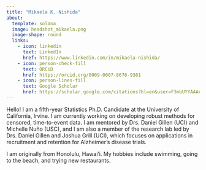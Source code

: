 ```yaml
---
title: "Mikaela K. Nishida"
about:
  template: solana
  image: headshot_mikaela.png
  image-shape: round
  links:
    - icon: linkedin
      text: LinkedIn
      href: https://www.linkedin.com/in/mikaela-nishida/
    - icon: person-check-fill
      text: ORCiD
      href: https://orcid.org/0009-0007-8676-9361
    - icon: person-lines-fill
      text: Google Scholar
      href: https://scholar.google.com/citations?hl=en&user=F3mbUYYAAAAJ&view_op=list_works&gmla=ANZ5fUMSUMai8a7dBwnx5hUz49LmS0NXP_hnSPompSddwnSfZtmcw6PkZR18OWIPUJk0OMgTvwRdB654nPiZ7cM4
---
```


Hello! I am a fifth-year Statistics Ph.D. Candidate at the University of California, Irvine. I am currently working on developing robust methods for censored, time-to-event data. I am mentored by Drs. Daniel Gillen (UCI) and Michelle Nuño (USC), and I am also a member of the research lab led by Drs. Daniel Gillen and Joshua Grill (UCI), which focuses on applications in recruitment and retention for Alzheimer's disease trials.

I am originally from Honolulu, Hawai‘i. My hobbies include swimming, going to the beach, and trying new restaurants.
